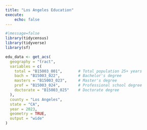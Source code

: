 ```yaml
---
title: "Los Angeles Education"
execute:
    echo: false
---
```


```r
#|message=false
library(tidycensus)
library(tidyverse)
library(sf)
```

```r
edu_data <- get_acs(
  geography = "tract",
  variables = c(
    total = "B15003_001",       # Total population 25+ years
    bach = "B15003_022",        # Bachelor's degree
    masters = "B15003_023",     # Master's degree
    prof = "B15003_024",        # Professional school degree
    doctorate = "B15003_025"    # Doctorate degree
  ),
  county = "Los Angeles",
  state = "CA",
  year = 2023,
  geometry = TRUE,
  output = "wide"
)
```
